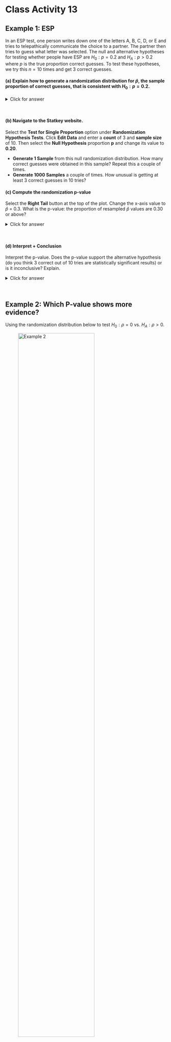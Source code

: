 # Class Activity 13

## Example 1: ESP

In an ESP test, one person writes down one of the letters A, B, C, D, or E and tries to telepathically communicate the choice to a partner.  The partner then tries to guess what letter was selected. The null and alternative hypotheses for testing whether people have ESP are  $H_0: p=0.2$  and $H_A: p > 0.2$ where $p$ is the true proportion correct guesses. To test these hypotheses, we try this $n=10$ times and get 3 correct guesses.

#### (a) 	Explain how to generate a randomization distribution for $\hat{p}$, the sample proportion of correct guesses, that is consistent with $H_0: p=0.2$.

<details><summary><red>Click for answer</red></summary>
*Answer:* To mimic one random guess, assuming no ESP, we could take 4 black cards and 1 red card and randomly select one card. The red card would be a correct guess. Repeat this a total of 10 times and compute the sample proportion of correct guesses. Plot the sample proportion on a dotplot and repeat lots more times.
</details><br>


#### (b) Navigate to the Statkey website. 
Select the **Test for Single Proportion** option under **Randomization Hypothesis Tests**. Click **Edit Data** and enter a **count** of 3 and **sample size** of 10. Then select the **Null Hypothesis** proportion **p** and change its value to **0.20**. 

- **Generate 1 Sample** from this null randomization distribution. How many correct guesses were obtained in this sample? Repeat this a couple of times.
- **Generate 1000 Samples** a couple of times. How unusual is getting at least 3 correct guesses in 10 tries?

\vspace*{.5in}

#### (c) 	Compute the randomization p-value

Select the **Right Tail** button at the top of the plot. Change the x-axis value to $\hat{p}$ = 0.3. What is the p-value: the proportion of resampled $\hat{p}$ values are 0.30 or above? 

<details><summary><red>Click for answer</red></summary>
*Answer:* The p-value is about 31%
</details><br>

#### (d) 	Interpret + Conclusion

Interpret the p-value. Does the p-value support the alternative hypothesis (do you think 3 correct out of 10 tries are statistically significant results) or is it inconclusive? Explain.

<details><summary><red>Click for answer</red></summary>
*Answer:* In about 31% of all samples with 10 attempts, we would get at least 3 correct guesses, just by chance, if ESP does not exist. It is inconclusive; the data we observed is not that unusual if ESP does not exist.
</details><br>

## Example 2:  Which P-value shows more evidence?

Using the randomization distribution below to test $H_0: \rho = 0$ vs. $H_A: \rho > 0$.

![Example 2](data/corRand.png){width=75%}


#### (a)	Match the p-value and sample statistic
Match the sample correlation and p-values given below, shading the area on the randomization distribution that corresponds to each sample correlation/p-value combo.

- Sample correlations: $r = 0.1,  r=0.3,  r = 0.5$
- P-values:  $0.005,   0.15,   0.35$

<details><summary><red>Click for answer</red></summary>
*Answer:*: $r=0.1$ and $p-value=0.35$; $r=0.3$ and $p-value=0.15$; $r=0.5$ and $p-value=0.005$; 
</details><br>

#### (b)	Which sample correlation/p-value combo shows the most evidence for the alternative hypothesis?

<details><summary><red>Click for answer</red></summary>
*Answer:* The smaller the p-value and further the sample correlation is from 0, the stronger the evidence
</details><br>


## Example 3:  Sleep or Caffeine for Memory

In an experiment, 24 students were given words to memorize, then were randomly assigned to take a 90 minute nap or take a caffeine pill (12 in each group).  They were then tested on their recall ability.  We test to see if the sample provides evidence that there is a difference in mean number of words people can recall depending on whether they take a nap or have some caffeine.  The hypotheses are: 

$$
H_0: \mu_S - \mu_C = 0 \ \ H_A: \mu_S - \mu_C \neq 0
$$

The sample mean difference is $\bar{x}_S - \bar{x}_C = 3$. We want to know if this difference in sample means is statistically significant. 

#### (a) Explain how to generate a randomization distribution for $\bar{x}_S - \bar{x}_C$ that is consistent with $H_0: \mu_S - \mu_C = 0$.

<details><summary><red>Click for answer</red></summary>
*Answer:* We could randomly reassign the treatment to the study participants since, under the null, their recall abilities would be the same under either treatment. For each reassignment, we recomputed the sample mean difference and plot it in the dotplot shown below
</details><br>


#### (b) Navigate to the Statkey website. 

Select the **Test for Difference in Means** option under **Randomization Hypothesis Tests**. Change the data set from **Leniency and Smiles** to **Sleep Caffeine Words**. Note that the original sample data has a sample mean difference of 3 words.  

- **Generate 1 Sample** from this null randomization distribution. What is the difference in the average word recall of the two groups in this sample? Repeat this a couple of times.
- **Generate 1000 Samples** a few of times (get at least 3000 resamples). How unusual is getting a difference in means of 3 or more words?

\vspace*{.5in}

#### (c) 	Compute the randomization p-value

Select the **Two-Tail** button at the top of the plot. Change the positive x-axis value to the observed difference of 3.0. The p-value is 2 times the proportion of resamples that have a difference of 3 or above. What is the p-value? 

![Example 3](data/wordRand.png)

<details><summary><red>Click for answer</red></summary>
*Answer:* We see in the image that the proportion in the tail beyond the sample statistic of 3.0 is 0.022.  Because this is a two-tail test, we have to account for both tails, so the p-value is 2(0.022) = 0.044.
</details><br>

#### (d) 	Interpret + Conclusion
Interpret the p-value. Does the p-value support the alternative hypothesis (do you think difference of means of 3 is statistically significant) or is it inconclusive? Explain.

<details><summary><red>Click for answer</red></summary>
*Answer:* We would see a difference of at least 3 words recalled, on average, in about 4.4% of all possible samples if the influence of sleep and caffeine on recall was the same The results show some evidence of statistical significance, meaning that the caffeine and sleep may have some difference effects on word recall ability. 
</details><br>


#### (e) Redo in Rstudio
First get the data from the Lock website and check important summary stats:

```r
wordData <- read.csv("http://math.carleton.edu/Stats215/Textbook/SleepCaffeine.csv")
boxplot(Words ~ Group , data=wordData)
tapply(wordData$Words, wordData$Group, summary)
```

Then load the `CarletonStats` package and run the `permTest(y ~ x, data=)` command where `y` is your quantitative (or 0/1 coded) response and `x` defines the two groups you are comparing. 

```r
library(CarletonStats)
permTest(Words ~ Group, data=wordData)
```

- Why is the observed difference reported as -3?

<details><summary><red>Click for answer</red></summary>
*Answer:* The difference is computed alphabetically: Caffeine minus Sleep so the difference in now -3 instead of +3. </details><br>


- What is the p-value? Is it the same as the Statkey p-value? The same as your neighbors p-value? Why not?

<details><summary><red>Click for answer</red></summary>
*Answer:* The p-value is around 5%. Any difference between Statkey, neighbors or different runs of the `permTest` command stem from the fact that different resamples are obtained each time a randomization distribution is generated. There may be some small (inconsequential) difference in p-values due to this.
</details><br>


## Example 4:  Resident vs Non-resident Tuition
The lab manual data set `Tuition2006` is a random sample of state colleges and universities in the U.S. We want to know if the average tuition  charged to  non-residents is higher than residents  for all state colleges and universities:

$$
H_0: \mu_{Non-res} - \mu_{Res} = 0 \ \ H_A: \mu_{Non-res} - \mu_{Res} > 0
$$

#### (a) Paired Data
Read in the data. Note that each case (school) has a response value for the resident and non-resident tuition variables. This makes this a paired data example. Contrast this with the word recall example in which each case (student) only had one response (word recall) and treatment (caffeine/sleep). 

```r
tuition <- read.csv("http://math.carleton.edu/Stats215/RLabManual/Tuition2006.csv")
head(tuition)
```


#### (b) Permutation test for paired data
Let's compute the difference of non-resident and resident tuitions (NR minus R):

```r
diff <- tuition$NonRes - tuition$Res
summary(diff)
hist(diff)
```

- What is the average difference in tuition costs?

<details><summary><red>Click for answer</red></summary>
*Answer:* The observed mean difference is $3584
</details><br>


- Is this observed mean difference statistically significant? To test use the command `permTestPaired`:
```r
permTestPaired(NonRes ~ Res,data = tuition, alt = "greater")
```
The `alt` of `greater` was used because the function `permTestPaired(A ~ B)` computes paired differences as "A" minus "B". 

- What is the p-value for this test?

<details><summary><red>Click for answer</red></summary>
*Answer:* Less than 0.0001
</details><br>

- Is this observed mean difference statistically significant? 

<details><summary><red>Click for answer</red></summary>
*Answer:* Yes, an observed mean difference of at least $3584 would rarely occur just by chance which provides us strong evidence that the mean tuition amount of non-residents is higher than residents in the population of state colleges and universities (in 2006).
</details><br>

## Example 5: Evaluating Drugs to Fight Cocaine Addition
In a randomized experiment on treating cocaine addiction, 48 cocaine addicts who were trying to quit were randomly assigned to take either desipramine (a new drug), or Lithium (an existing drug).  The response variable is whether or not the person relapsed (which means the person was unable to break out of the cycle of addiction and returned to using cocaine.)  **We are testing to see if desipramine is better than lithium at treating cocaine addiction.**  The results are shown in the two-way table.

\ | Relapse | No Relapse | total
---- | ---- | ----- | -----
Desipramine | 10 | 14 | 24
Lithium | 18 | 6 | 24

#### (a) 	Using $p_D$ for the true proportion of desipramine users who relapse and $p_L$ for the true proportion of lithium users who relapse, write the null and alternative hypotheses.

<details><summary><red>Click for answer</red></summary>
*Answer:* $H_0: p_D - p_L =0$ vs. $H_A: p_D - p_L < 0$
</details><br>

#### (b)	Compute the appropriate sample statistic needed to assess the hypotheses above. 

<details><summary><red>Click for answer</red></summary>
*Answer:* We see that $\hat{p}_D = \dfrac{10}{24} = 0.417$ and $\hat{p}_L = \dfrac{18}{24} = 0.75$ so we have $\hat{p}_D -\hat{p}_L =  0.417 - 0.75 = -0.333$. Be sure to compute the **difference** since we need one number (observed difference) to test the hypotheses, not two separate numbers. You could also compute the difference as $L-D$ and get +0.333. 
</details><br>


#### (c)	How might we compute a randomization sample for this data? 

<details><summary><red>Click for answer</red></summary>
*Answer:* Since drug doesn’t matter, we combine all 48 patients together and see that 28 relapsed and 20 didn’t.  To see what happens by random chance, we randomly divide them into two groups and compute the difference in proportions of relapses between the two groups.  The difference in proportions is the statistic.
</details><br>

#### (d) Navigate to the Statkey website. 
Select the **Test for Difference in Proportions** option under **Randomization Hypothesis Tests**. Click **Edit Data** and let Group 1 be "Desipramine" and 2 be "Lithium",  enter relapse **counts** of 10 and 18 and **sample sizes** of 24. Check that the null hypothesis matches yours in (a). Generate a couple thousand samples. Describe the resulting distribution.  Where is it centered? 

<details><summary><red>Click for answer</red></summary>
*Answer:* The resulting distribution, shown in Figure 1,  will be bell-shaped and centered at the value from the null hypothesis, which is zero.

![Example 1d](data/DLrand.png)
</details><br>


#### (e)	Compute and interpret the p-value for this test.  

<details><summary><red>Click for answer</red></summary>
*Answer:* This is a left-tail test when computing the difference as D - L, and we see on StatKey that the p-value (proportion of randomization samples with a difference -.333 or smaller) is about 2 (Figure 1).  About 2% of the time we would see at least 33% fewer relapse cases using despramine than lithium just due to chance if there was no difference in the relapse rates of the two treatments. 

Note the two key features of this “in context” interpretation of 2%: it assumes that the null is true (no treatment difference) and it uses the observed statistic (data) used to compute the p-value (rate of despramine relapse is .33 below the rate of lithium).
</details><br>

#### (f)	Make a formal decision (reject or not) using a 5% significance level, then restate your conclusion in context for the problem (do not use words like “reject” or “hypothesis”).

<details><summary><red>Click for answer</red></summary>
*Answer:* We reject the null hypothesis since the p-value of 2% is less than 5%.  We can conclude that despramine is better at helping people kick the cocaine habit.
Note the “in context” conclusion: Just state your conclusion in english, no need to talk about the value of the p-value or “just by chance.”
</details><br>


#### (h)	Use Statkey to compute and interpret a 95% bootstrap confidence interval for the difference in the relapse proportion for the two treatments.  Explain how this CI agrees with your test conclusion in (f).

<details><summary><red>Click for answer</red></summary>
*Answer:* I am 95% confident that the relapse rate for despramine will be between 8.3 to 58.3 percent less than the relapse rate for lithium.  This completely agrees with the test conclusion that despramine is a better treatment for cocaine addiction. (Figure 2 shows the bootstrap distribution that is centered at the sample difference of -0.333.)


![Example 1h](data/DLboot.png)
</details><br>

